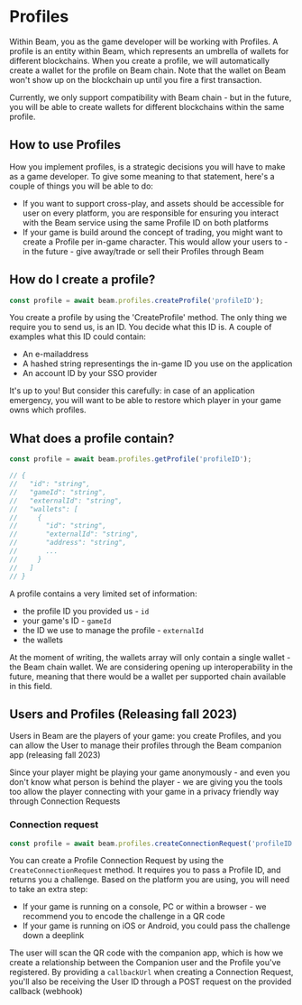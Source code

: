 # Profiles
Within Beam, you as the game developer will be working with Profiles. A profile is an entity within Beam, which represents an umbrella of wallets for different blockchains. When you create a profile, we will automatically create a wallet for the profile on Beam chain. Note that the wallet on Beam won't show up on the blockchain up until you fire a first transaction. 

Currently, we only support compatibility with Beam chain - but in the future, you will be able to create wallets for different blockchains within the same profile.


## How to use Profiles

How you implement profiles, is a strategic decisions you will have to make as a game developer. To give some meaning to that statement, here's a couple of things you will be able to do:

* If you want to support cross-play, and assets should be accessible for user on every platform, you are responsible for ensuring you interact with the Beam service using the same Profile ID on both platforms
* If your game is build around the concept of trading, you might want to create a Profile per in-game character. This would allow your users to - in the future - give away/trade or sell their Profiles through Beam


## How do I create a profile?

```typescript
const profile = await beam.profiles.createProfile('profileID');
```

You create a profile by using the 'CreateProfile' method. The only thing we require you to send us, is an ID. You decide what this ID is.
A couple of examples what this ID could contain:

* An e-mailaddress
* A hashed string representings the in-game ID you use on the application 
* An account ID by your SSO provider

It's up to you! But consider this carefully: in case of an application emergency, you will want to be able to restore which player in your game owns which profiles.


## What does a profile contain?

```typescript
const profile = await beam.profiles.getProfile('profileID');

// {
//   "id": "string",
//   "gameId": "string",
//   "externalId": "string",
//   "wallets": [
//     {
//       "id": "string",
//       "externalId": "string",
//       "address": "string",
//       ...
//     }
//   ]
// }
```

A profile  contains a very limited set of information:

* the profile ID you provided us - `id`
* your game's ID - `gameId`
* the ID we use to manage the profile - `externalId`
* the wallets

At the moment of writing, the wallets array will only contain a single wallet - the Beam chain wallet. We are considering opening up interoperability in the future, meaning that there would be a wallet per supported chain available in this field.


## Users and Profiles (Releasing fall 2023)

Users in Beam are the players of your game: you create Profiles, and you can allow the User to manage their profiles through the Beam companion app (releasing fall 2023)

Since your player might be playing your game anonymously - and even you don't know what person is behind the player - we are giving you the tools too allow the player connecting with your game in a privacy friendly way through Connection Requests

### Connection request

```typescript
const profile = await beam.profiles.createConnectionRequest('profileID');
```

You can create a Profile Connection Request by using the `CreateConnectionRequest` method. It requires you to pass a Profile ID, and returns you a challenge. Based on the platform you are using, you will need to take an extra step:

* If your game is running on a console, PC or within a browser - we recommend you to encode the challenge in a QR code
* If your game is running on iOS or Android, you could pass the challenge down a deeplink

The user will scan the QR code with the companion app, which is how we create a relationship between the Companion user and the Profile you've registered. By providing a `callbackUrl` when creating a Connection Request, you'll also be receiving the User ID through a POST request on the provided callback (webhook)